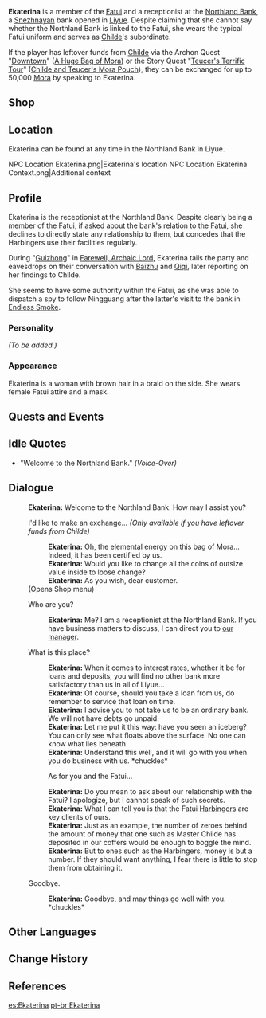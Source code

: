 {{Meta
<!-- REMOVE THIS TEMPLATE AFTER ADDING MISSING INFO -->
|missing_NPC_profile  = yes
}}
{{Character Infobox
|image            = NPC Ekaterina.png
|affiliation      = Fatui
|affiliation2     = Northland Bank
|region           = Liyue
|region2          = Snezhnaya
|type             = NPC
|title            = Receptionist, Northland Bank
|voiceEN          = {{w|Erika Harlacher}}<ref>YouTube: [https://youtu.be/ZDjZnRmlmjM EN VA Self Announcement]</ref>
|voiceJP          = [http://amuleto.jp/talents/iizumimomone.html Iizumi Momone (飯泉 桃音)]<ref>Amuleto: [http://amuleto.jp/talents/iizumimomone.html JP VA's Profile]</ref>
}}
'''Ekaterina''' {{Lang|ru=Екатерина|ru_rm=Yekaterina}} is a member of the [[Fatui]] and a receptionist at the [[Northland Bank]], a [[Snezhnaya]]n bank opened in [[Liyue]]. Despite claiming that she cannot say whether the Northland Bank is linked to the Fatui, she wears the typical Fatui uniform and serves as [[Childe]]'s subordinate.

If the player has leftover funds from [[Childe]] via the Archon Quest "[[Downtown]]" ([[A Huge Bag of Mora]]) or the Story Quest "[[Teucer's Terrific Tour]]" ([[Childe and Teucer's Mora Pouch]]), they can be exchanged for up to 50,000 [[Mora]] by speaking to Ekaterina.

==Shop==
{{Shop/Header|currency=A Huge Bag of Mora|total=1|vendor=Ekaterina}}
{{Shop|Mora|1|50,000|total=1|x=1}}
{{Shop/Footer|total=50,000}}

==Location==
Ekaterina can be found at any time in the Northland Bank in Liyue.
<gallery hideaddbutton="true" captionalign="center">
NPC Location Ekaterina.png|Ekaterina's location
NPC Location Ekaterina Context.png|Additional context
</gallery>

==Profile==
Ekaterina is the receptionist at the Northland Bank. Despite clearly being a member of the Fatui, if asked about the bank's relation to the Fatui, she declines to directly state any relationship to them, but concedes that the Harbingers use their facilities regularly.

During "[[Guizhong (Archon Quest)|Guizhong]]" in [[Farewell, Archaic Lord]], Ekaterina tails the party and eavesdrops on their conversation with [[Baizhu]] and [[Qiqi]], later reporting on her findings to Childe.

She seems to have some authority within the Fatui, as she was able to dispatch a spy to follow Ningguang after the latter's visit to the bank in [[Endless Smoke]].

===Personality===
''(To be added.)''

===Appearance===
Ekaterina is a woman with brown hair in a braid on the side. She wears female Fatui attire and a mask.

==Quests and Events==
{{Quest Appearances}}

==Idle Quotes==
*{{A|VO Ekaterina 01.ogg}} "Welcome to the Northland Bank." ''(Voice-Over)''

==Dialogue==
{{Dialogue start}}
:'''Ekaterina:''' Welcome to the Northland Bank. How may I assist you?
:{{DIcon|Shop}} I'd like to make an exchange... ''(Only available if you have leftover funds from Childe)''
::'''Ekaterina:''' Oh, the elemental energy on this bag of Mora... Indeed, it has been certified by us.
::'''Ekaterina:''' Would you like to change all the coins of outsize value inside to loose change?
::'''Ekaterina:''' As you wish, dear customer.
:;(Opens Shop menu)
:{{DIcon}} Who are you?
::'''Ekaterina:''' Me? I am a receptionist at the Northland Bank. If you have business matters to discuss, I can direct you to [[Andrei|our manager]].
:{{DIcon}} What is this place?
::'''Ekaterina:''' When it comes to interest rates, whether it be for loans and deposits, you will find no other bank more satisfactory than us in all of Liyue...
::'''Ekaterina:''' Of course, should you take a loan from us, do remember to service that loan on time.
::'''Ekaterina:''' I advise you to not take us to be an ordinary bank. We will not have debts go unpaid.
::'''Ekaterina:''' Let me put it this way: have you seen an iceberg? You can only see what floats above the surface. No one can know what lies beneath.
::'''Ekaterina:''' Understand this well, and it will go with you when you do business with us. *chuckles*
::{{DIcon}} As for you and the Fatui...
::'''Ekaterina:''' Do you mean to ask about our relationship with the Fatui? I apologize, but I cannot speak of such secrets.
::'''Ekaterina:''' What I can tell you is that the Fatui [[Harbinger]]s are key clients of ours.
::'''Ekaterina:''' Just as an example, the number of zeroes behind the amount of money that one such as Master Childe has deposited in our coffers would be enough to boggle the mind.
::'''Ekaterina:''' But to ones such as the Harbingers, money is but a number. If they should want anything, I fear there is little to stop them from obtaining it.
:{{DIcon}} Goodbye.
::'''Ekaterina:''' Goodbye, and may things go well with you. *chuckles*
{{Dialogue end}}

==Other Languages==
{{Other Languages|default_hidden = 1
|en      = Ekaterina
|zhs     = 叶卡捷琳娜
|zhs_rm  = Yèkǎjiélínnà
|zht     = 葉卡捷琳娜
|zht_rm  = Yèkǎjiélínnà
|ja      = エカテリーナ
|ja_rm   = Ekateriina
|ko      = 예카테리나
|ko_rm   = Yekaterina
|es      = Ekaterina
|fr      = Ekaterina
|ru      = Екатерина
|th      = Ekaterina
|vi      = Ekaterina
|de      = Ekaterina
|id      = Ekaterina
|pt      = Ekaterina
}}

==Change History==
{{Change History|1.0}}

==References==
{{Reflist}}

[[es:Ekaterina]]
[[pt-br:Ekaterina]]